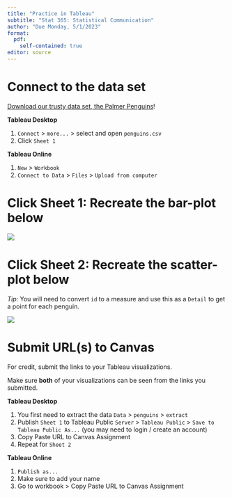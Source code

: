 ```yaml
---
title: "Practice in Tableau"
subtitle: "Stat 365: Statistical Communication"
author: "Due Monday, 5/1/2023"
format: 
  pdf:
    self-contained: true
editor: source
---
```


# Connect to the data set

[Download our trusty data set, the Palmer Penguins](data/penguins.csv)!

**Tableau Desktop**

1. `Connect` > `more...` > select and open `penguins.csv`
2. Click `Sheet 1`

**Tableau Online**

1. `New` > `Workbook`
2. `Connect to Data` > `Files` > `Upload from computer`

<!-- ![](practice-with-tableau/penguins-data-connection.JPG) -->

# Click Sheet 1: Recreate the bar-plot below

![](practice-with-tableau/species-barplot.JPG)

# Click Sheet 2: Recreate the scatter-plot below

*Tip:* You will need to convert `id` to a measure and use this as a `Detail` to get a point for each penguin.

![](practice-with-tableau/bill-size.JPG)

# Submit URL(s) to Canvas

For credit, submit the links to your Tableau visualizations.

Make sure **both** of your visualizations can be seen from the links you submitted.

**Tableau Desktop**

1. You first need to extract the data `Data` > `penguins` > `extract`
2. Publish `Sheet 1` to Tableau Public `Server` > `Tableau Public` > `Save to Tableau Public As...` (you may need to login / create an account)
3. Copy Paste URL to Canvas Assignment
4. Repeat for `Sheet 2`

<!-- ![](images/public-publish.JPG) -->

**Tableau Online**

1. `Publish as...`
2. Make sure to add your name
3. Go to workbook > Copy Paste URL to Canvas Assignment


